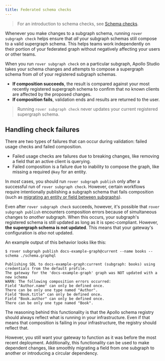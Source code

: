 ```yaml
---
title: Federated schema checks
---
```


> For an introduction to schema checks, see [Schema checks](https://www.apollographql.com/docs/studio/schema-checks/).

Whenever you make changes to a subgraph schema, running `rover subgraph check` helps ensure that _all_ your subgraph schemas still compose to a valid supergraph schema. This helps teams work independently on their portion of your federated graph without negatively affecting your users or other teams.

When you run `rover subgraph check` on a particular subgraph, Apollo Studio takes your schema changes and attempts to compose a supergraph schema from _all_ of your registered subgraph schemas.

* **If composition succeeds**, the result is compared against your most recently registered supergraph schema to confirm that no known clients are affected by the proposed changes.
* **If composition fails**, validation ends and results are returned to the user.

> Running `rover subgraph check` never updates your current registered supergraph schema.

## Handling check failures

There are two types of failures that can occur during validation: failed usage checks and failed composition.

* Failed usage checks are failures due to breaking changes, like removing a field that an active client is querying.
* Failed composition is a failure due to inability to compose the graph, like missing a required `@key` for an entity.

In _most_ cases, you should run `rover subgraph publish` only after a successful run of `rover subgraph check`. However, certain workflows require intentionally publishing a subgraph schema that fails composition (such as [migrating an entity or field between subgraphs](../entities-advanced/#migrating-entities-and-fields)).

Even after `rover subgraph check` succeeds, however, it's possible that `rover subgraph publish` encounters composition errors because of simultaneous changes to _another_ subgraph. When this occurs, your subgraph's registered schema is still updated as long as it is spec-compliant. However, **the supergraph schema is not updated**. This means that your gateway's configuration is _also_ not updated.

An example output of this behavior looks like this:

```
$ rover subgraph publish docs-example-graph@current --name books --schema ./schema.graphql

Publishing SDL to docs-example-graph:current (subgraph: books) using credentials from the default profile.
The gateway for the 'docs-example-graph' graph was NOT updated with a new schema
WARN: The following composition errors occurred:
Field "Author.name" can only be defined once.
There can be only one type named "Author".
Field "Book.title" can only be defined once.
Field "Book.author" can only be defined once.
There can be only one type named "Book".
```

The reasoning behind this functionality is that the Apollo schema registry should always reflect what is running in your infrastructure. Even if that means that composition is failing in your infrastructure, the registry should reflect that.

However, you still want your gateway to function as it was before the most recent deployment. Additionally, this functionality can be used to make dependent changes, like smoothly migrating a field from one subgraph to another or introducing a circular dependency.

